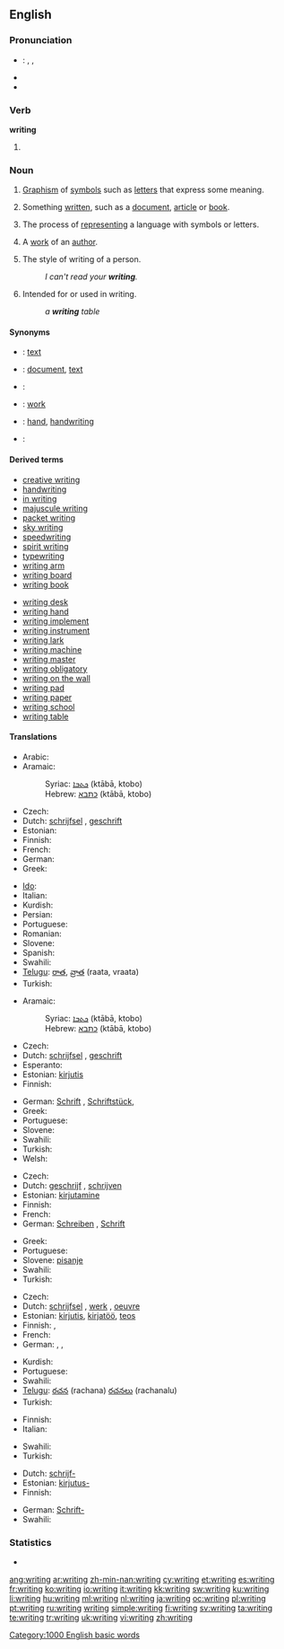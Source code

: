 ==English==

===Pronunciation===
* {{italbrac|UK, US}}: {{enPR|rĭtʹĭng}}, {{IPA|/ˈraɪtɪŋ/}}, {{SAMPA|/"raItIN/}}
* {{audio|en-us-writing.ogg|Audio (US)}}
* {{rhymes|aɪtɪŋ}}

===Verb===
'''writing'''

# {{present participle of|write}}

===Noun===
{{en-noun|s|-}}
{{wikipedia}}

# {{uncountable}} [[graphism|Graphism]] of [[symbol]]s such as [[letter]]s that express some meaning.
# {{uncountable}} Something [[written]], such as a [[document]], [[article]] or [[book]].
# {{uncountable}} The process of [[represent]]ing a language with symbols or letters.
# {{countable}} A [[work]] of an [[author]].
# {{countable}} The style of writing of a person.
#: ''I can't read your '''writing'''.''
# {{italbrac|as a modifier}} Intended for or used in writing.
#: ''a '''writing''' table''

====Synonyms====
* {{italbrac|written letters or symbols that express some meaning}}: [[text]]
* {{italbrac|something written}}: [[document]], [[text]]
* {{italbrac|process of representing a language with symbols or letters}}:
* {{italbrac|work of an author}}: [[work]]
* {{italbrac|the style of writing of a person}}: [[hand]], [[handwriting]]
* {{italbrac|intended for or used in writing}}:

====Derived terms====
{{rel-top|Terms derived from ''writing''}}
* [[creative writing]]
* [[handwriting]]
* [[in writing]]
* [[majuscule writing]]
* [[packet writing]]
* [[sky writing]]
* [[speedwriting]]
* [[spirit writing]]
* [[typewriting]]<!--noun-->
* [[writing arm]]
* [[writing board]]
* [[writing book]]
{{rel-mid}}
* [[writing desk]]
* [[writing hand]]
* [[writing implement]]
* [[writing instrument]]
* [[writing lark]]
* [[writing machine]]
* [[writing master]]
* [[writing obligatory]]
* [[writing on the wall]]
* [[writing pad]]
* [[writing paper]]
* [[writing school]]
* [[writing table]]
{{rel-bottom}}

====Translations====
{{trans-top|written letters or symbols that express some meaning}}
* Arabic: {{t-|ar|كتابة|f|tr=kitaaba}}
* Aramaic:
*: Syriac: [[ܟܬܒܐ]] (ktābā, ktobo) {{m}}
*: Hebrew: [[כתבא]] (ktābā, ktobo) {{m}}
* Czech: {{t-|cs|písmo|n}}
* Dutch: [[schrijfsel]] {{n}}, [[geschrift]] {{n}}
* Estonian: {{t-|et|kiri}}
* Finnish: {{t+|fi|kirjoitus}}
* French: {{t+|fr|écriture|f}}
* German: {{t+|de|Schrift|f}}
* Greek: {{t+|el|γραφή|f|tr=grafí}}
{{trans-mid}}
* [[Ido]]: {{t|io|skribado|xs=Ido}}
* Italian: {{t+|it|scrittura|f}}
* Kurdish: {{ku-Arab|[[نوسین]]}}
* Persian: {{t|fa|نوشته|tr=nevešte|xs=Persian}}
* Portuguese: {{t+|pt|escrita|f}}
* Romanian: {{t|ro|scriere|f}}
* Slovene: {{t+|sl|pisava|f}}
* Spanish: {{t+|es|escritura|f}}
* Swahili: {{t+|sw|andiko|xs=Swahili}}
* [[Telugu]]: [[రాత]], [[వ్రాత]] (raata, vraata)
* Turkish: {{t+|tr|yazı}}
{{trans-bottom}}

{{trans-top|something written}}
* Aramaic:
*: Syriac: [[ܟܬܒܐ]] (ktābā, ktobo) {{m}}
*: Hebrew: [[כתבא]] (ktābā, ktobo) {{m}}
* Czech: {{t-|cs|spis|m}}
* Dutch: [[schrijfsel]] {{n}}, [[geschrift]] {{n}}
* Esperanto: {{t|eo|skribaĵo}}
* Estonian: [[kirjutis]]
* Finnish: {{t+|fi|kirjoitus}}
{{trans-mid}}
* German: [[Schrift]] {{f}}, [[Schriftstück]], {{n}}
* Greek: {{t+|el|γραπτό|f|tr=graptó}}
* Portuguese: {{t+|pt|escrita|f}}
* Slovene: {{t-|sl|zapis|m}}
* Swahili: {{t|sw|maandiko|xs=Swahili}}
* Turkish: {{t+|tr|yazı}}
* Welsh: {{t|cy|ysgrif}}
{{trans-bottom}}

{{trans-top|the process of representing a language}}
* Czech: {{t-|cs|psaní|n}}
* Dutch: [[geschrijf]] {{n}}, [[schrijven]] {{n}}
* Estonian: [[kirjutamine]]
* Finnish: {{t+|fi|kirjoittaminen}}
* French: {{t+|fr|écriture|f}}
* German: [[Schreiben]] {{n}}, {{italbrac|only idiomatic}} [[Schrift]] {{f}}
{{trans-mid}}
* Greek: {{t+|el|γραφή|f|tr=grafí}}
* Portuguese: {{t+|pt|escrita|f}}
* Slovene: [[pisanje]] {{n}}
* Swahili: {{t|sw|maandiko|xs=Swahili}}
* Turkish: {{t+|tr|yazı}}
{{trans-bottom}}

{{trans-top|a work of an author}}
* Czech: {{t-|cs|spis|m}}
* Dutch: [[schrijfsel]] {{n}}, [[werk]] {{n}}, [[oeuvre]] {{n}}
* Estonian: [[kirjutis]], [[kirjatöö]], [[teos]]
* Finnish: {{t+|fi|kirjoitus}}, {{t+|fi|teos}}
* French: {{t+|fr|œuvre|f}}
* German: {{t+|de|Schrift|f}}, {{t+|de|Arbeit|f}}, {{t+|de|Werk|n}}
{{trans-mid}}
* Kurdish: {{ku-Arab|[[نوسین]]}}
* Portuguese: {{t+|pt|obra|f}}
* Swahili: {{t|sw|maandiko|xs=Swahili}}
* [[Telugu]]: [[రచన]] (rachana) {{italbrac|usually plural}} [[రచనలు]] (rachanalu)
* Turkish: {{t+|tr|yazı}}
{{trans-bottom}}

{{trans-top|style of writing of a person}}
* Finnish: {{t+|fi|käsiala}}
* Italian: {{t+|it|scrittura|f}}
{{trans-mid}}
* Swahili: {{t|sw|maandiko|xs=Swahili}}
* Turkish: {{t+|tr|yazı}}
{{trans-bottom}}

{{trans-top|made for or used in writing}}
* Dutch: [[schrijf-]]
* Estonian: [[kirjutus-]]
* Finnish: {{t|fi|kirjoitus-}}
{{trans-mid}}
* German: [[Schrift-]]
* Swahili: {{t|sw|maandiko|xs=Swahili}}
{{trans-bottom}}

===Statistics===
* {{rank|expected|considered|proper|758|writing|allowed|per|result}}

[[Category:1000 English basic words]]

[[ang:writing]]
[[ar:writing]]
[[zh-min-nan:writing]]
[[cy:writing]]
[[et:writing]]
[[es:writing]]
[[fr:writing]]
[[ko:writing]]
[[io:writing]]
[[it:writing]]
[[kk:writing]]
[[sw:writing]]
[[ku:writing]]
[[li:writing]]
[[hu:writing]]
[[ml:writing]]
[[nl:writing]]
[[ja:writing]]
[[oc:writing]]
[[pl:writing]]
[[pt:writing]]
[[ru:writing]]
[[http://writecustomessay.com|writing]]
[[simple:writing]]
[[fi:writing]]
[[sv:writing]]
[[ta:writing]]
[[te:writing]]
[[tr:writing]]
[[uk:writing]]
[[vi:writing]]
[[zh:writing]]